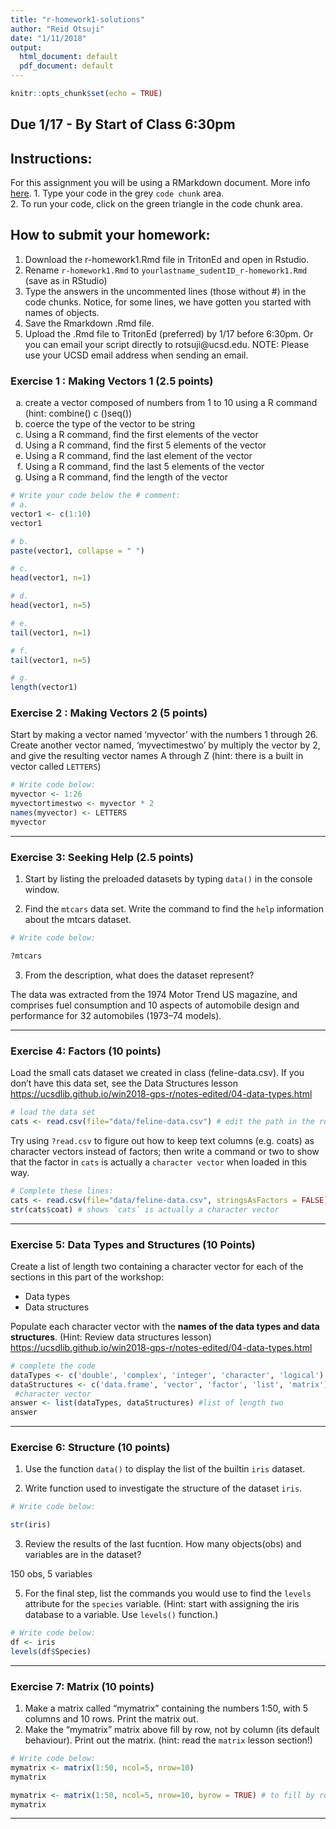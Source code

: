 ```yaml
---
title: "r-homework1-solutions"
author: "Reid Otsuji"
date: "1/11/2018"
output:
  html_document: default
  pdf_document: default
---
```


```r
knitr::opts_chunk$set(echo = TRUE)
```



## Due 1/17 - By Start of Class 6:30pm
## Instructions:
For this assignment you will be using a RMarkdown document. More info [here](http://rmarkdown.rstudio.com/). 
1. Type your code in the grey `code chunk` area.  
2. To run your code, click on the green triangle in the code chunk area.

## How to submit your homework:
1. Download the r-homework1.Rmd file in TritonEd and open in Rstudio.
2. Rename `r-homework1.Rmd` to `yourlastname_sudentID_r-homework1.Rmd` (save as in RStudio)
3. Type the answers in the uncommented lines (those without #) in the code chunks. Notice, for some lines, we have gotten you started with names of objects.
4. Save the Rmarkdown .Rmd file. 
5. Upload the .Rmd file to TritonEd (preferred) by 1/17 before 6:30pm. Or you can email your script directly to rotsuji@ucsd.edu. NOTE: Please use your UCSD email address when sending an email.  


### Exercise 1 : Making Vectors 1 (2.5 points)
a. create a vector composed of numbers from 1 to 10 using a R command  (hint: combine() c ()seq())
b. coerce the type of the vector to be string
c. Using a R command, find the first elements of the vector
d. Using a R command, find the first 5 elements of the vector
e. Using a R command, find the last element of the vector
f. Using a R command, find the last 5 elements of the vector
g. Using a R command, find the length of the vector
```r
# Write your code below the # comment:
# a.
vector1 <- c(1:10)
vector1
```
```r
# b.
paste(vector1, collapse = " ")

```
```r
# c. 
head(vector1, n=1)
```
```r
# d.
head(vector1, n=5)

```
```r
# e. 
tail(vector1, n=1)
```
```r
# f.
tail(vector1, n=5)
```
```r
# g.  
length(vector1)
```


### Exercise 2 : Making Vectors 2 (5 points)
Start by making a vector named 'myvector' with the numbers 1 through 26.
Create another vector named, 'myvectimestwo' by multiply the vector by 2, and give the resulting vector names A through Z (hint: there is a built in vector called `LETTERS`)
```r
# Write code below:
myvector <- 1:26
myvectortimestwo <- myvector * 2
names(myvector) <- LETTERS
myvector

```

---

### Exercise 3: Seeking Help (2.5 points)
1. Start by listing the preloaded datasets by typing `data()` in the console window.

2. Find the `mtcars` data set. Write the command to find the `help` information about the mtcars dataset.
```r
# Write code below:

?mtcars

```


3. From the description, what does the dataset represent?

The data was extracted from the 1974 Motor Trend US magazine, and comprises fuel consumption and 10 aspects of automobile design and performance for 32 automobiles (1973–74 models).

---

### Exercise 4: Factors (10 points)
Load the small cats dataset we created in class (feline-data.csv).  If you don't have this data set, see the Data Structures lesson <https://ucsdlib.github.io/win2018-gps-r/notes-edited/04-data-types.html>
```r
# load the data set
cats <- read.csv(file="data/feline-data.csv") # edit the path in the read.csv function to the data file on your computer.
```

Try using `?read.csv` to figure out how to keep text columns (e.g. coats) as character vectors instead of factors; then write a command or two to show that the factor in `cats` is actually a `character vector` when loaded in this way.

```r
# Complete these lines:
cats <- read.csv(file="data/feline-data.csv", stringsAsFactors = FALSE) # "stringsAsFactors = FALSE" needs to be added when loading the file
str(cats$coat) # shows `cats` is actually a character vector

```

---

### Exercise 5: Data Types and Structures (10 Points)
Create a list of length two containing a character vector for each of the sections in this part of the workshop:

* Data types
* Data structures

Populate each character vector with the **names of the data types and data structures**.
(Hint: Review data structures lesson) <https://ucsdlib.github.io/win2018-gps-r/notes-edited/04-data-types.html>

```r
# complete the code
dataTypes <- c('double', 'complex', 'integer', 'character', 'logical') #character vector 
dataStructures <- c('data.frame', 'vector', 'factor', 'list', 'matrix')
 #character vector 
answer <- list(dataTypes, dataStructures) #list of length two
answer

```

---

### Exercise 6: Structure (10 points)
1. Use the function `data()` to display the list of the builtin `iris` dataset. 

2. Write function used to investigate the structure of the dataset `iris`.

```r
# Write code below:

str(iris)

```


3. Review the results of the last fucntion.  How many objects(obs) and variables are in the dataset? 

150 obs, 5 variables



5. For the final step, list the commands you would use to find the `levels` attribute for the `species` variable. 
(Hint: start with assigning the iris database to a variable. Use `levels()` function.)
```r
# Write code below:
df <- iris
levels(df$Species)

```

---

### Exercise 7: Matrix (10 points)

1. Make a matrix called "mymatrix" containing the numbers 1:50, with 5 columns and 10 rows. Print the matrix out.
2. Make the "mymatrix" matrix above fill by row, not by column (its default behaviour). Print out the matrix.
(hint: read the `matrix` lesson section!)
 
```r
# Write code below:
mymatrix <- matrix(1:50, ncol=5, nrow=10)
mymatrix
```

```r
mymatrix <- matrix(1:50, ncol=5, nrow=10, byrow = TRUE) # to fill by row
mymatrix
```
 
---



